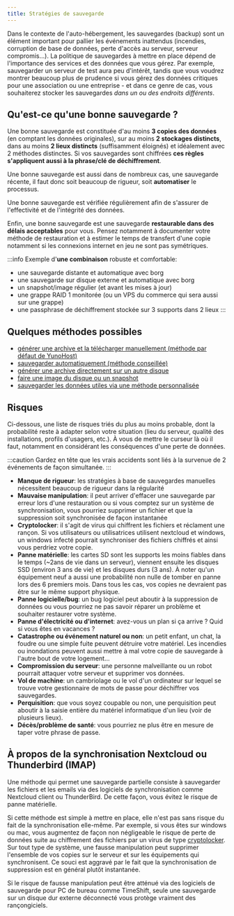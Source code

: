 ```yaml
---
title: Stratégies de sauvegarde
---
```


Dans le contexte de l'auto-hébergement, les sauvegardes (backup) sont un élément important pour pallier les événements inattendus (incendies, corruption de base de données, perte d'accès au serveur, serveur compromis...). La politique de sauvegardes à mettre en place dépend de l'importance des services et des données que vous gérez. Par exemple, sauvegarder un serveur de test aura peu d'intérêt, tandis que vous voudrez montrer beaucoup plus de prudence si vous gérez des données critiques pour une association ou une entreprise - et dans ce genre de cas, vous souhaiterez stocker les sauvegardes *dans un ou des endroits différents*.

## Qu'est-ce qu'une bonne sauvegarde ?

Une bonne sauvegarde est constituée d'au moins **3 copies des données** (en comptant les données originales), sur au moins **2 stockages distincts**, dans au moins **2 lieux distincts** (suffisamment éloignés) et idéalement avec 2 méthodes distinctes. Si vos sauvegardes sont chiffrées **ces règles s'appliquent aussi à la phrase/clé de déchiffrement**.

Une bonne sauvegarde est aussi dans de nombreux cas, une sauvegarde récente, il faut donc soit beaucoup de rigueur, soit **automatiser** le processus.

Une bonne sauvegarde est vérifiée régulièrement afin de s'assurer de l'effectivité et de l'intégrité des données.

Enfin, une bonne sauvegarde est une sauvegarde **restaurable dans des délais acceptables** pour vous. Pensez notamment à documenter votre méthode de restauration et à estimer le temps de transfert d'une copie notamment si les connexions internet en jeu ne sont pas symétriques.

:::info
Exemple d'**une combinaison** robuste et comfortable:

- une sauvegarde distante et automatique avec borg
- une sauvegarde sur disque externe et automatique avec borg
- un snapshot/image régulier (et avant les mises à jour)
- une grappe RAID 1 monitorée (ou un VPS du commerce qui sera aussi sur une grappe)
- une passphrase de déchiffrement stockée sur 3 supports dans 2 lieux
:::

## Quelques méthodes possibles

- [générer une archive et la télécharger manuellement (méthode par défaut de YunoHost)](/admin/backups/#sauvegarde-manuelle)
- [sauvegarder automatiquement (méthode conseillée)](/admin/backups/backup_methods)
- [générer une archive directement sur un autre disque](/admin/tutorials/external_storage)
- [faire une image du disque ou un snapshot](/admin/backups/clone_filesystem)
- [sauvegarder les données utiles via une méthode personnalisée](/admin/backups/custom_backup_methods)

## Risques

Ci-dessous, une liste de risques triés du plus au moins probable, dont la probabilité reste à adapter selon votre situation (lieu du serveur, qualité des installations, profils d'usagers, etc.). À vous de mettre le curseur là où il faut, notamment en considérant les conséquences d'une perte de données.

:::caution
Gardez en tête que les vrais accidents sont liés à la survenue de 2 événements de façon simultanée.
:::

- **Manque de rigueur**: les stratégies à base de sauvegardes manuelles nécessitent beaucoup de rigueur dans la régularité
- **Mauvaise manipulation**: il peut arriver d'effacer une sauvegarde par erreur lors d'une restauration ou si vous comptez sur un système de synchronisation, vous pourriez supprimer un fichier et que la suppression soit synchronisée de façon instantanée
- **Cryptolocker**: il s'agit de virus qui chiffrent les fichiers et réclament une rançon. Si vos utilisateurs ou utilisatrices utilisent nextcloud et windows, un windows infecté pourrait synchroniser des fichiers chiffrés et ainsi vous perdriez votre copie.
- **Panne matérielle**: les cartes SD sont les supports les moins fiables dans le temps (~2ans de vie dans un serveur), viennent ensuite les disques SSD (environ 3 ans de vie) et les disques durs (3 ans). À noter qu'un équipement neuf a aussi une probabilité non nulle de tomber en panne lors des 6 premiers mois. Dans tous les cas, vos copies ne devraient pas être sur le même support physique.
- **Panne logicielle/bug**: un bug logiciel peut aboutir à la suppression de données ou vous pourriez ne pas savoir réparer un problème et souhaiter restaurer votre système.
- **Panne d'électricité ou d'internet**: avez-vous un plan si ça arrive ? Quid si vous êtes en vacances ?
- **Catastrophe ou événement naturel ou non**: un petit enfant, un chat, la foudre ou une simple fuite peuvent détruire votre matériel. Les incendies ou inondations peuvent aussi mettre à mal votre copie de sauvegarde à l'autre bout de votre logement...
- **Compromission du serveur**: une personne malveillante ou un robot pourrait attaquer votre serveur et supprimer vos données.
- **Vol de machine**: un cambriolage ou le vol d'un ordinateur sur lequel se trouve votre gestionnaire de mots de passe pour déchiffrer vos sauvegardes.
- **Perquisition**: que vous soyez coupable ou non, une perquisition peut aboutir à la saisie entière du matériel informatique d'un lieu (voir de plusieurs lieux).
- **Décès/problème de santé**: vous pourriez ne plus être en mesure de taper votre phrase de passe.

## À propos de la synchronisation Nextcloud ou Thunderbird (IMAP)

Une méthode qui permet une sauvegarde partielle consiste à sauvegarder les fichiers et les emails via des logiciels de synchronisation comme Nextcloud client ou ThunderBird. De cette façon, vous évitez le risque de panne matérielle.

Si cette méthode est simple à mettre en place, elle n'est pas sans risque du fait de la synchronisation elle-même. Par exemple, si vous êtes sur windows ou mac, vous augmentez de façon non négligeable le risque de perte de données suite au chiffrement des fichiers par un virus de type [cryptolocker](https://fr.wikipedia.org/wiki/Ran%C3%A7ongiciel). Sur tout type de système, une fausse manipulation peut supprimer l'ensemble de vos copies sur le serveur et sur les équipements qui synchronisent. Ce souci est aggravé par le fait que la synchronisation de suppression est en général plutôt instantanée.

Si le risque de fausse manipulation peut être atténué via des logiciels de sauvegarde pour PC de bureau comme TimeShift, seule une sauvegarde sur un disque dur externe déconnecté vous protège vraiment des rançongiciels.
